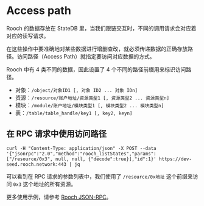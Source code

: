 # Access path

Rooch 的数据存放在 StateDB 里，当我们跟链交互时，不同的调用请求会对应着对应的读写请求。

在这些操作中要准确地对某些数据进行增删查改，就必须传递数据的正确存放路径。访问路径（Access Path）就指定要访问对应数据的方式。

Rooch 中有 4 类不同的数据，因此设置了 4 个不同的路径前缀用来标识访问路径。

- 对象：`/object/对象ID1 [, 对象 ID2 ... 对象 IDn]`
- 资源：`/resource/账户地址/资源类型1 [, 资源类型2 ... 资源类型n]`
- 模块：`/module/账户地址/模块类型1 [, 模块类型2 ... 模块类型n]`
- 表：`/table/table_handle/key1 [, key2, keyn]`

## 在 RPC 请求中使用访问路径

```shell
curl -H "Content-Type: application/json" -X POST --data '{"jsonrpc":"2.0","method":"rooch_listStates","params":["/resource/0x3", null, null, {"decode":true}],"id":1}' https://dev-seed.rooch.network:443 | jq
```

可以看到在 RPC 请求的参数列表中，我们使用了 `/resource/0x地址` 这个前缀来访问 `0x3` 这个地址的所有资源。

更多使用示例，请参考 [Rooch JSON-RPC](./json-rpc)。
